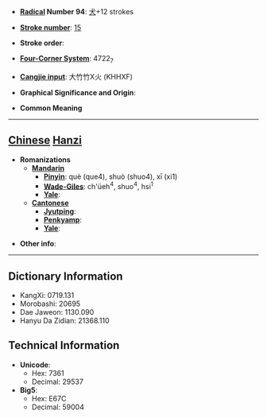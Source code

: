 * '''[[Wiktionary:Chinese radical index| Radical]] Number 94''': [[Wiktionary:Chinese radical index 犬|犬]]+12 strokes

* '''[[Wiktionary:Chinese total strokes index|Stroke number]]''': [[Wiktionary:Chinese total strokes index 15|15]]

* '''Stroke order''': 

* '''[[Wiktionary:Chinese four corner index|Four-Corner System]]''': 4722<sub>7</sub>

* '''[[Wiktionary:Chinese Cangjie index|Cangjie input]]''': 大竹竹X火 (KHHXF)

* '''Graphical Significance and Origin''': 

* '''Common Meaning'''

----

== [[Chinese]] [[Hanzi]] ==

* '''Romanizations'''
** '''[[Mandarin]]'''
*** '''[[Pinyin]]''': què (que4), shuò (shuo4), xī (xi1)
*** '''[[Wade-Giles]]''': ch'üeh<sup>4</sup>, shuo<sup>4</sup>, hsi<sup>1</sup>
*** '''[[Yale]]''': 
** '''[[Cantonese]]'''
*** '''[[Jyutping]]''':
*** '''[[Penkyamp]]''': 
*** '''[[Yale]]''': 

* '''Other info''': 

----

== Dictionary Information ==

* KangXi: 0719.131
* Morobashi: 20695
* Dae Jaweon: 1130.090
* Hanyu Da Zidian: 21368.110

== Technical Information ==

* '''Unicode''':
** Hex: 7361
** Decimal: 29537
* '''Big5''':
** Hex: E67C
** Decimal: 59004